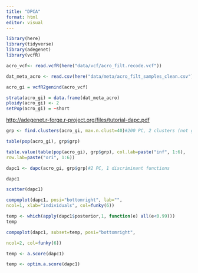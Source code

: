 ```yaml
---
title: "DPCA"
format: html
editor: visual
---
```


```r
library(here)
library(tidyverse)
library(adegenet)
library(vcfR)
```

```r
acro_vcf<- read.vcfR(here("data/vcf/acro_filt.recode.vcf"))

dat_meta_acro <- read.csv(here("data/meta/acro_filt_samples_clean.csv"))

acro_gi = vcfR2genind(acro_vcf)

strata(acro_gi) = data.frame(dat_meta_acro)
ploidy(acro_gi) <- 2
setPop(acro_gi) = ~short
```

<http://adegenet.r-forge.r-project.org/files/tutorial-dapc.pdf>

```r
grp <- find.clusters(acro_gi, max.n.clust=40)#200 PC, 2 clusters (not good?)
```

```r
table(pop(acro_gi), grp$grp)
```

```r
table.value(table(pop(acro_gi), grp$grp), col.lab=paste("inf", 1:6),
row.lab=paste("ori", 1:6))
```

```r
dapc1 <- dapc(acro_gi, grp$grp)#2 PC, 1 discriminant functions 
```

```r
dapc1
```

```r
scatter(dapc1)
```

```r
compoplot(dapc1, posi="bottomright", lab="",
ncol=1, xlab="individuals", col=funky(6))
```

```r
temp <- which(apply(dapc1$posterior,1, function(e) all(e<0.99)))
temp
```

```r
compoplot(dapc1, subset=temp, posi="bottomright",

ncol=2, col=funky(6))
```

```r
temp <- a.score(dapc1)
```

```r
temp <- optim.a.score(dapc1)
```
